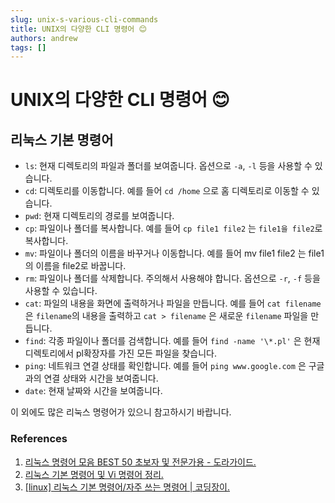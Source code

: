```yaml
---
slug: unix-s-various-cli-commands
title: UNIX의 다양한 CLI 명령어 😊
authors: andrew
tags: []
---
```


# UNIX의 다양한 CLI 명령어 😊

## 리눅스 기본 명령어

- `ls`: 현재 디렉토리의 파일과 폴더를 보여줍니다. 옵션으로 `-a`, `-l` 등을 사용할 수 있습니다.
- `cd`: 디렉토리를 이동합니다. 예를 들어 `cd /home` 으로 홈 디렉토리로 이동할 수 있습니다.
- `pwd`: 현재 디렉토리의 경로를 보여줍니다.
- `cp`: 파일이나 폴더를 복사합니다. 예를 들어 `cp file1 file2` 는 `file1을 file2`로 복사합니다.
- `mv`: 파일이나 폴더의 이름을 바꾸거나 이동합니다. 예를 들어 mv file1 file2 는 file1의 이름을 file2로 바꿉니다.
- `rm`: 파일이나 폴더를 삭제합니다. 주의해서 사용해야 합니다. 옵션으로 `-r`, `-f` 등을 사용할 수 있습니다.
- `cat`: 파일의 내용을 화면에 출력하거나 파일을 만듭니다. 예를 들어 `cat filename` 은 `filename`의 내용을 출력하고 `cat > filename` 은 새로운 `filename` 파일을 만듭니다.
- `find`: 각종 파일이나 폴더를 검색합니다. 예를 들어 `find -name '\*.pl'` 은 현재 디렉토리에서 pl확장자를 가진 모든 파일을 찾습니다.
- `ping`: 네트워크 연결 상태를 확인합니다. 예를 들어 `ping www.google.com` 은 구글과의 연결 상태와 시간을 보여줍니다.
- `date`: 현재 날짜와 시간을 보여줍니다.

이 외에도 많은 리눅스 명령어가 있으니 참고하시기 바랍니다.

### References

1. [리눅스 명령어 모음 BEST 50 초보자 및 전문가용 \- 도라가이드.](https://dora-guide.com/linux-commands/)
2. [리눅스 기본 명령어 및 Vi 명령어 정리.](http://ivis.kr/images/e/e9/2018_Unix_command_vi.pdf)
3. [\[linux\] 리눅스 기본 명령어/자주 쓰는 명령어 | 코딩장이.](https://itholic.github.io/linux-basic-command/)
